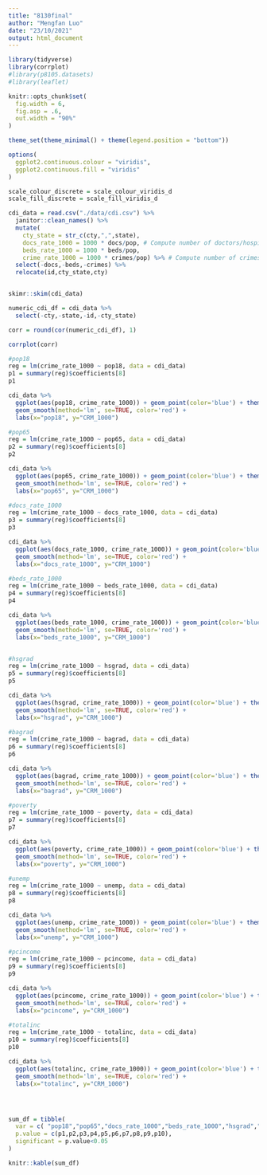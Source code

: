 ```yaml
---
title: "8130final"
author: "Mengfan Luo"
date: "23/10/2021"
output: html_document
---
```


```r
library(tidyverse)
library(corrplot)
#library(p8105.datasets)
#library(leaflet)

knitr::opts_chunk$set(
  fig.width = 6,
  fig.asp = .6,
  out.width = "90%"
)

theme_set(theme_minimal() + theme(legend.position = "bottom"))

options(
  ggplot2.continuous.colour = "viridis",
  ggplot2.continuous.fill = "viridis"
)

scale_colour_discrete = scale_colour_viridis_d
scale_fill_discrete = scale_fill_viridis_d
```


```r
cdi_data = read.csv("./data/cdi.csv") %>%
  janitor::clean_names() %>%
  mutate(
    cty_state = str_c(cty,",",state),
    docs_rate_1000 = 1000 * docs/pop, # Compute number of doctors/hospital beds per 1000 people.
    beds_rate_1000 = 1000 * beds/pop,
    crime_rate_1000 = 1000 * crimes/pop) %>% # Compute number of crimes per 1000 people.) 
  select(-docs,-beds,-crimes) %>%
  relocate(id,cty_state,cty)


skimr::skim(cdi_data)

numeric_cdi_df = cdi_data %>% 
  select(-cty,-state,-id,-cty_state)

corr = round(cor(numeric_cdi_df), 1)

corrplot(corr)
```




```r

#pop18
reg = lm(crime_rate_1000 ~ pop18, data = cdi_data)
p1 = summary(reg)$coefficients[8]
p1

cdi_data %>% 
  ggplot(aes(pop18, crime_rate_1000)) + geom_point(color='blue') + theme_bw(base_size=20) +
  geom_smooth(method='lm', se=TRUE, color='red') +
  labs(x="pop18", y="CRM_1000")

#pop65
reg = lm(crime_rate_1000 ~ pop65, data = cdi_data)
p2 = summary(reg)$coefficients[8]
p2

cdi_data %>% 
  ggplot(aes(pop65, crime_rate_1000)) + geom_point(color='blue') + theme_bw(base_size=20) +
  geom_smooth(method='lm', se=TRUE, color='red') +
  labs(x="pop65", y="CRM_1000")

#docs_rate_1000
reg = lm(crime_rate_1000 ~ docs_rate_1000, data = cdi_data)
p3 = summary(reg)$coefficients[8]
p3

cdi_data %>% 
  ggplot(aes(docs_rate_1000, crime_rate_1000)) + geom_point(color='blue') + theme_bw(base_size=20) +
  geom_smooth(method='lm', se=TRUE, color='red') +
  labs(x="docs_rate_1000", y="CRM_1000")

#beds_rate_1000
reg = lm(crime_rate_1000 ~ beds_rate_1000, data = cdi_data)
p4 = summary(reg)$coefficients[8]
p4

cdi_data %>% 
  ggplot(aes(beds_rate_1000, crime_rate_1000)) + geom_point(color='blue') + theme_bw(base_size=20) +
  geom_smooth(method='lm', se=TRUE, color='red') +
  labs(x="beds_rate_1000", y="CRM_1000")


#hsgrad
reg = lm(crime_rate_1000 ~ hsgrad, data = cdi_data)
p5 = summary(reg)$coefficients[8]
p5

cdi_data %>% 
  ggplot(aes(hsgrad, crime_rate_1000)) + geom_point(color='blue') + theme_bw(base_size=20) +
  geom_smooth(method='lm', se=TRUE, color='red') +
  labs(x="hsgrad", y="CRM_1000")

#bagrad
reg = lm(crime_rate_1000 ~ bagrad, data = cdi_data)
p6 = summary(reg)$coefficients[8]
p6

cdi_data %>% 
  ggplot(aes(bagrad, crime_rate_1000)) + geom_point(color='blue') + theme_bw(base_size=20) +
  geom_smooth(method='lm', se=TRUE, color='red') +
  labs(x="bagrad", y="CRM_1000")

#poverty
reg = lm(crime_rate_1000 ~ poverty, data = cdi_data)
p7 = summary(reg)$coefficients[8]
p7

cdi_data %>% 
  ggplot(aes(poverty, crime_rate_1000)) + geom_point(color='blue') + theme_bw(base_size=20) +
  geom_smooth(method='lm', se=TRUE, color='red') +
  labs(x="poverty", y="CRM_1000")

#unemp
reg = lm(crime_rate_1000 ~ unemp, data = cdi_data)
p8 = summary(reg)$coefficients[8]
p8

cdi_data %>% 
  ggplot(aes(unemp, crime_rate_1000)) + geom_point(color='blue') + theme_bw(base_size=20) +
  geom_smooth(method='lm', se=TRUE, color='red') +
  labs(x="unemp", y="CRM_1000")

#pcincome
reg = lm(crime_rate_1000 ~ pcincome, data = cdi_data)
p9 = summary(reg)$coefficients[8]
p9

cdi_data %>% 
  ggplot(aes(pcincome, crime_rate_1000)) + geom_point(color='blue') + theme_bw(base_size=20) +
  geom_smooth(method='lm', se=TRUE, color='red') +
  labs(x="pcincome", y="CRM_1000")

#totalinc
reg = lm(crime_rate_1000 ~ totalinc, data = cdi_data)
p10 = summary(reg)$coefficients[8]
p10

cdi_data %>% 
  ggplot(aes(totalinc, crime_rate_1000)) + geom_point(color='blue') + theme_bw(base_size=20) +
  geom_smooth(method='lm', se=TRUE, color='red') +
  labs(x="totalinc", y="CRM_1000")




sum_df = tibble(
  var = c( "pop18","pop65","docs_rate_1000","beds_rate_1000","hsgrad","bagrad","poverty","unemp","pcincome","totalinc"),
  p.value = c(p1,p2,p3,p4,p5,p6,p7,p8,p9,p10),
  significant = p.value<0.05
) 

knitr::kable(sum_df)
```



